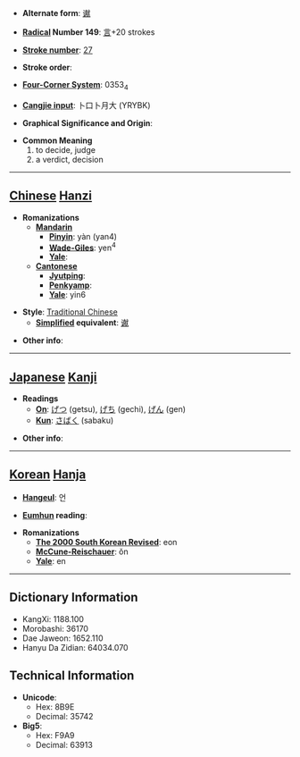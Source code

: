 * '''Alternate form''': [[谳]]

* '''[[Wiktionary:Chinese radical index| Radical]] Number 149''': [[Wiktionary:Chinese radical index 言|言]]+20 strokes

* '''[[Wiktionary:Chinese total strokes index|Stroke number]]''': [[Wiktionary:Chinese total strokes index 27|27]]

* '''Stroke order''': 

* '''[[Wiktionary:Chinese four corner index|Four-Corner System]]''': 0353<sub>4</sub>

* '''[[Wiktionary:Chinese Cangjie index|Cangjie input]]''': 卜口卜月大 (YRYBK)

* '''Graphical Significance and Origin''': 

* '''Common Meaning'''
*#to decide, judge
*# a verdict, decision


----

== [[Chinese]] [[Hanzi]] ==

* '''Romanizations'''
** '''[[Mandarin]]'''
*** '''[[Pinyin]]''': yàn (yan4)
*** '''[[Wade-Giles]]''': yen<sup>4</sup>
*** '''[[Yale]]''': 
** '''[[Cantonese]]'''
*** '''[[Jyutping]]''':
*** '''[[Penkyamp]]''': 
*** '''[[Yale]]''': yin6

* '''Style''': [[Traditional Chinese]] 
** '''[[Simplified Chinese|Simplified]] equivalent''': [[谳]]

* '''Other info''': 

----

== [[Japanese]] [[Kanji]] ==

* '''Readings'''
** '''[[On]]''': [[げつ]] (getsu), [[げち]] (gechi), [[げん]] (gen)
** '''[[Kun]]''': [[さばく]] (sabaku)

* '''Other info''':  

----

== [[Korean]] [[Hanja]] ==

* '''[[Hangeul]]''': 언

* '''[[Eumhun]] reading''': 

* '''Romanizations'''
** '''[[The 2000 South Korean Revised Romanization|The 2000 South Korean Revised]]''': eon
** '''[[McCune-Reischauer]]''': ŏn
** '''[[Yale]]''': en

----

== Dictionary Information ==

* KangXi: 1188.100
* Morobashi: 36170
* Dae Jaweon: 1652.110
* Hanyu Da Zidian: 64034.070

== Technical Information ==

* '''Unicode''':
** Hex: 8B9E
** Decimal: 35742
* '''Big5''':
** Hex: F9A9
** Decimal: 63913